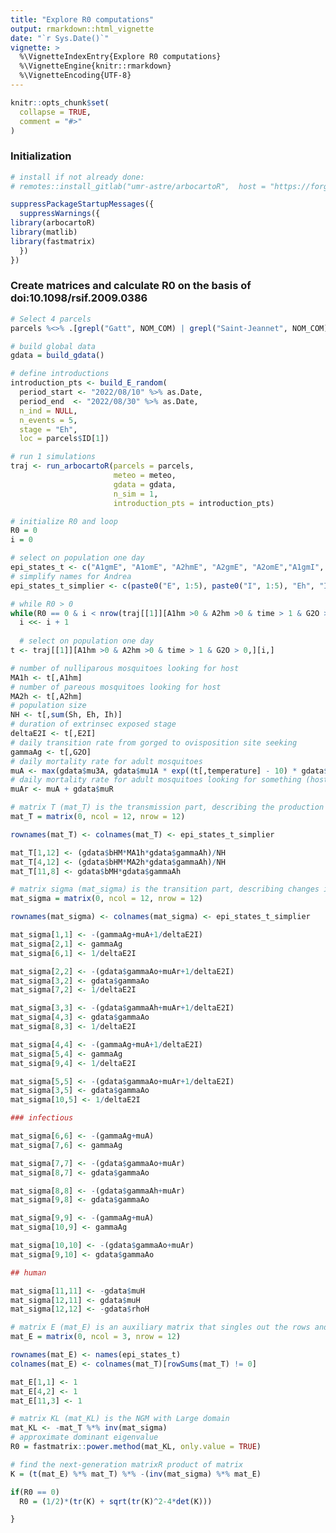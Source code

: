 ```yaml
---
title: "Explore R0 computations"
output: rmarkdown::html_vignette
date: "`r Sys.Date()`"
vignette: >
  %\VignetteIndexEntry{Explore R0 computations}
  %\VignetteEngine{knitr::rmarkdown}
  %\VignetteEncoding{UTF-8}
---
```


```r
knitr::opts_chunk$set(
  collapse = TRUE,
  comment = "#>"
)
```

### Initialization

```r

# install if not already done:
# remotes::install_gitlab("umr-astre/arbocartoR",  host = "https://forgemia.inra.fr")

suppressPackageStartupMessages({
  suppressWarnings({
library(arbocartoR)
library(matlib)
library(fastmatrix)
  })
})
```

### Create matrices and calculate R0 on the basis of doi:10.1098/rsif.2009.0386

```r

# Select 4 parcels
parcels %<>% .[grepl("Gatt", NOM_COM) | grepl("Saint-Jeannet", NOM_COM) | grepl("La Gaude", NOM_COM),]

# build global data
gdata = build_gdata()

# define introductions
introduction_pts <- build_E_random(
  period_start <- "2022/08/10" %>% as.Date,
  period_end  <- "2022/08/30" %>% as.Date,
  n_ind = NULL,
  n_events = 5,
  stage = "Eh",
  loc = parcels$ID[1])

# run 1 simulations
traj <- run_arbocartoR(parcels = parcels,
                       meteo = meteo,
                       gdata = gdata,
                       n_sim = 1,
                       introduction_pts = introduction_pts)

# initialize R0 and loop
R0 = 0
i = 0

# select on population one day
epi_states_t <- c("A1gmE", "A1omE", "A2hmE", "A2gmE", "A2omE","A1gmI", "A1omI", "A2hmI", "A2gmI", "A2omI", "Eh", "Ih")
# simplify names for Andrea
epi_states_t_simplier <- c(paste0("E", 1:5), paste0("I", 1:5), "Eh", "Ih")

# while R0 > 0
while(R0 == 0 & i < nrow(traj[[1]][A1hm >0 & A2hm >0 & time > 1 & G2O > 0,])){
  i <<- i + 1
  
  # select on population one day
t <- traj[[1]][A1hm >0 & A2hm >0 & time > 1 & G2O > 0,][i,]

# number of nulliparous mosquitoes looking for host
MA1h <- t[,A1hm]
# number of pareous mosquitoes looking for host
MA2h <- t[,A2hm]
# population size
NH <- t[,sum(Sh, Eh, Ih)]
# duration of extrinsec exposed stage
deltaE2I <- t[,E2I]
# daily transition rate from gorged to ovisposition site seeking
gammaAg <- t[,G2O]
# daily mortality rate for adult mosquitoes
muA <- max(gdata$mu3A, gdata$mu1A * exp((t[,temperature] - 10) * gdata$mu2A) + gdata$mu3A)
# daily mortality rate for adult mosquitoes looking for something (host or ovisposition site)
muAr <- muA + gdata$muR

# matrix T (mat_T) is the transmission part, describing the production of new infections
mat_T = matrix(0, ncol = 12, nrow = 12)

rownames(mat_T) <- colnames(mat_T) <- epi_states_t_simplier

mat_T[1,12] <- (gdata$bHM*MA1h*gdata$gammaAh)/NH
mat_T[4,12] <- (gdata$bHM*MA2h*gdata$gammaAh)/NH
mat_T[11,8] <- gdata$bMH*gdata$gammaAh

# matrix sigma (mat_sigma) is the transition part, describing changes in state (including removal by death or the acquisition of immunity)
mat_sigma = matrix(0, ncol = 12, nrow = 12)

rownames(mat_sigma) <- colnames(mat_sigma) <- epi_states_t_simplier

mat_sigma[1,1] <- -(gammaAg+muA+1/deltaE2I)
mat_sigma[2,1] <- gammaAg
mat_sigma[6,1] <- 1/deltaE2I

mat_sigma[2,2] <- -(gdata$gammaAo+muAr+1/deltaE2I)
mat_sigma[3,2] <- gdata$gammaAo
mat_sigma[7,2] <- 1/deltaE2I

mat_sigma[3,3] <- -(gdata$gammaAh+muAr+1/deltaE2I)
mat_sigma[4,3] <- gdata$gammaAo
mat_sigma[8,3] <- 1/deltaE2I

mat_sigma[4,4] <- -(gammaAg+muA+1/deltaE2I)
mat_sigma[5,4] <- gammaAg
mat_sigma[9,4] <- 1/deltaE2I

mat_sigma[5,5] <- -(gdata$gammaAo+muAr+1/deltaE2I)
mat_sigma[3,5] <- gdata$gammaAo
mat_sigma[10,5] <- 1/deltaE2I

### infectious

mat_sigma[6,6] <- -(gammaAg+muA)
mat_sigma[7,6] <- gammaAg

mat_sigma[7,7] <- -(gdata$gammaAo+muAr)
mat_sigma[8,7] <- gdata$gammaAo

mat_sigma[8,8] <- -(gdata$gammaAh+muAr)
mat_sigma[9,8] <- gdata$gammaAo

mat_sigma[9,9] <- -(gammaAg+muA)
mat_sigma[10,9] <- gammaAg

mat_sigma[10,10] <- -(gdata$gammaAo+muAr)
mat_sigma[9,10] <- gdata$gammaAo

## human

mat_sigma[11,11] <- -gdata$muH
mat_sigma[12,11] <- gdata$muH
mat_sigma[12,12] <- -gdata$rhoH

# matrix E (mat_E) is an auxiliary matrix that singles out the rows and columns relevant for the reduced set of states
mat_E = matrix(0, ncol = 3, nrow = 12)

rownames(mat_E) <- names(epi_states_t)
colnames(mat_E) <- colnames(mat_T)[rowSums(mat_T) != 0]

mat_E[1,1] <- 1
mat_E[4,2] <- 1
mat_E[11,3] <- 1

# matrix KL (mat_KL) is the NGM with Large domain
mat_KL <- -mat_T %*% inv(mat_sigma)
# approximate dominant eigenvalue
R0 = fastmatrix::power.method(mat_KL, only.value = TRUE)

# find the next-generation matrixR product of matrix
K = (t(mat_E) %*% mat_T) %*% -(inv(mat_sigma) %*% mat_E)

if(R0 == 0)
  R0 = (1/2)*(tr(K) + sqrt(tr(K)^2-4*det(K)))

}
```


